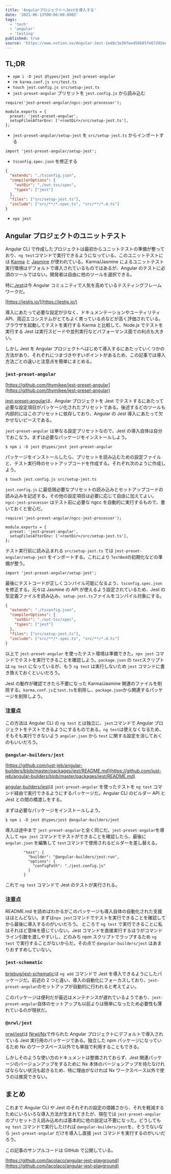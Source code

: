 ```yaml
---
title: 'AngularプロジェクトへJestを導入する'
date: '2021-06-13T00:00:00.000Z'
tags:
  - 'tech'
  - 'angular'
  - 'testing'
published: true
source: 'https://www.notion.so/Angular-Jest-1ed8c3e38fee458b81fe67202edc5a1c'
---
```


## TL;DR

- `npm i -D jest @types/jest jest-preset-angular`
- `rm karma.conf.js src/test.ts`
- `touch jest.config.js src/setup-jest.ts`
- `jest-preset-angular` プリセットを `jest.config.js` から読み込む

```plaintext
require('jest-preset-angular/ngcc-jest-processor');

module.exports = {
  preset: 'jest-preset-angular',
  setupFilesAfterEnv: ['<rootDir>/src/setup-jest.ts'],
};
```

- `jest-preset-angular/setup-jest` を `src/setup-jest.ts` からインポートする

```plaintext
import 'jest-preset-angular/setup-jest';
```

- `tsconfig.spec.json` を修正する

```json
{
  "extends": "./tsconfig.json",
  "compilerOptions": {
    "outDir": "./out-tsc/spec",
    "types": ["jest"]
  },
  "files": ["src/setup-jest.ts"],
  "include": ["src/**/*.spec.ts", "src/**/*.d.ts"]
}
```

- `npx jest`

## Angular プロジェクトのユニットテスト

Angular CLI で作成したプロジェクトは最初からユニットテストの準備が整っており、`ng test`コマンドで実行できるようになっている。このユニットテストには [Karma](https://github.com/karma-runner/karma) と [Jasmine](https://github.com/jasmine/jasmine) が使われている。Karma/Jasmine によるユニットテスト実行環境はデフォルトで導入されているものではあるが、Angular のテストに必須のツールではない。開発者は自由に他のツールを選択できる。

特に[Jest](https://jestjs.io/)は今 Angular コミュニティで人気を高めているテスティングフレームワークだ。

[https://jestjs.io/](https://jestjs.io/)

導入にあたって必要な設定が少なく、ドキュメンテーションやユーティリティ API、周辺エコシステムがとてもよく育っている点などが高く評価されている。ブラウザを起動してテストを実行する Karma と比較して、Node.js でテストを実行する Jest は実行スピードや並列実行などパフォーマンス面での利点も大きい。

しかし Jest を Angular プロジェクトへはじめて導入するにあたっていくつかの方法があり、それぞれにつまづきやすいポイントがあるため、この記事では導入方法ごとの違いと注意点を簡単にまとめる。

### `jest-preset-angular`

[https://github.com/thymikee/jest-preset-angular](https://github.com/thymikee/jest-preset-angular)

[jest-preset-angular](https://github.com/thymikee/jest-preset-angular)は、Angular プロジェクトを Jest でテストするにあたって必要な設定項目がパッケージ化されたプリセットである。後述するどのツールも内部的にはこのプリセットに依存しており、Angular の Jest 導入にあたって欠かせないピースである。

`jest-preset-angular` は単なる設定プリセットなので、Jest の導入自体は自分でおこなう。まずは必要なパッケージをインストールしよう。

```plaintext
$ npm i -D jest @types/jest jest-preset-angular
```

パッケージをインストールしたら、プリセットを読み込むための設定ファイルと、テスト実行時のセットアップコードを作成する。それぞれ次のように作成しよう。

```plaintext
$ touch jest.config.js src/setup-jest.ts
```

`jest.config.js` に最低限必要なプリセットの読み込みとセットアップコードの読み込みを記述する。その他の設定項目は必要に応じて自由に加えてよい。 `ngcc-jest-processor` はテスト前に必要な ngcc を自動的に実行するもので、書いておくと安心だ。

```plaintext
require('jest-preset-angular/ngcc-jest-processor');

module.exports = {
  preset: 'jest-preset-angular',
  setupFilesAfterEnv: ['<rootDir>/src/setup-jest.ts'],
};
```

テスト実行前に読み込まれる `src/setup-jest.ts` では `jest-preset-angular/setup-jest` をインポートする。これにより `TestBed`の初期化などの準備が整う。

```plaintext
import 'jest-preset-angular/setup-jest';
```

最後にテストコードが正しくコンパイル可能になるよう、`tsconfig.spec.json`を修正する。元々は Jasmine の API が使えるよう設定されているため、Jest の型定義ファイルを読み込み、`setup-jest.ts`ファイルをコンパイル対象にする。

```json
{
  "extends": "./tsconfig.json",
  "compilerOptions": {
    "outDir": "./out-tsc/spec",
    "types": ["jest"]
  },
  "files": ["src/setup-jest.ts"],
  "include": ["src/**/*.spec.ts", "src/**/*.d.ts"]
}
```

以上で `jest-preset-angular` を使ったテスト環境は準備できた。`npx jest` コマンドでテストを実行できることを確認しよう。`package.json` の `test`スクリプトは `ng test` になっているが、もう `ng test` は実行しないため `jest` コマンドに書き換えておくといいだろう。

Jest の動作が確認できたら不要になった Karma/Jasmine 関連のファイルを削除する。`karma.conf.js`と`test.ts`を削除し、`package.json`から関連するパッケージを削除しよう。

### 注意点

この方法は Angular CLI の `ng test` とは独立に、`jest`コマンドで Angular プロジェクトをテストできるようにするものである。`ng test`は使えなくなるため、そもそも実行できないよう `angular.json` から `test` に関する設定を消しておくのもいいだろう。

### `@angular-builders/jest`

[https://github.com/just-jeb/angular-builders/blob/master/packages/jest/README.md](https://github.com/just-jeb/angular-builders/blob/master/packages/jest/README.md)

[angular-builders/jest](https://github.com/just-jeb/angular-builders/blob/master/packages/jest/README.md)は `jest-preset-angular` を使ったテストを `ng test` コマンド経由で実行できるようにするパッケージだ。Angular CLI のビルダー API と Jest との間の橋渡しをする。

まずは必要なパッケージをインストールしよう。

```plaintext
$ npm i -D jest @types/jest @angular-builders/jest
```

導入は途中まで `jest-preset-angular`と全く同じだ。`jest-preset-angular`を導入して `npx jest` コマンドでテストができることを確認したら、最後に `angular.json` を編集して `test`コマンドで使用されるビルダーを差し替える。

```plaintext
        "test": {
          "builder": "@angular-builders/jest:run",
          "options": {
            "configPath": "./jest.config.js"
          }
        }
```

これで `ng test` コマンドで Jest のテストが実行される。

### 注意点

README.md を読めばわかるがこのパッケージも導入自体の自動化された支援はほとんどない。まずは`npx jest`コマンドでテストを実行できることを確認してから最後に導入するのがいいだろう。 ところで `ng test` で実行できることに私はそれほど意味を感じていない。Jest コマンドを直接実行するほうがコマンドライン引数を渡しやすいし、どのみち npm スクリプトでラップするため `ng test` で実行することがないからだ。その点で `@angular-builders/jest` はあまりおすすめしていない。

### `jest-schematic`

[briebug/jest-schematic](https://github.com/briebug/jest-schematic)は `ng add` コマンドで Jest を導入できるようにしたパッケージだ。前述の 2 つと違い、導入の自動化にフォーカスしており、`jest-preset-angular`のセットアップが自動的に行われると考えてよい。

このパッケージは便利だが最近はメンテナンスが遅れているようであり、`jest-preset-angular`自体のセットアップも以前よりは簡単になったため必要性も薄れているのが現状だ。

### `@nrwl/jest`

[nrwl/jest](https://github.com/nrwl/nx/blob/master/packages/jest/README.md)は [Nrwl/Nx](https://nx.dev/)で作られた Angular プロジェクトにデフォルトで導入されている Jest 実行用のパッケージである。独立した npm パッケージになっているため Nx のワークスペース以外でも単独で利用することもできる。

しかしそのような使い方のドキュメントは整備されておらず、Jest 関連パッケージのバージョンアップをするために Nx 本体のバージョンアップを待たなければならない状況も起きるため、特に理由がなければ Nx ワークスペース以外で使うのは推奨できない。

## まとめ

これまで Angular CLI や Jest のそれぞれの設定の煩雑さから、それを軽減するためにいろいろな導入方法が生まれてきたが、現在では `jest-preset-angular` のプリセットさえ読み込めれば基本的に他の設定は不要になった。どうしても `ng test` コマンドで実行したければ `@angular-builders/jest`を、そうでないなら `jest-preset-angular` だけを導入し直接 `jest` コマンドを実行するのがいいだろう。

この記事のサンプルコードは GitHub で公開している。

[https://github.com/lacolaco/angular-jest-playground](https://github.com/lacolaco/angular-jest-playground)

